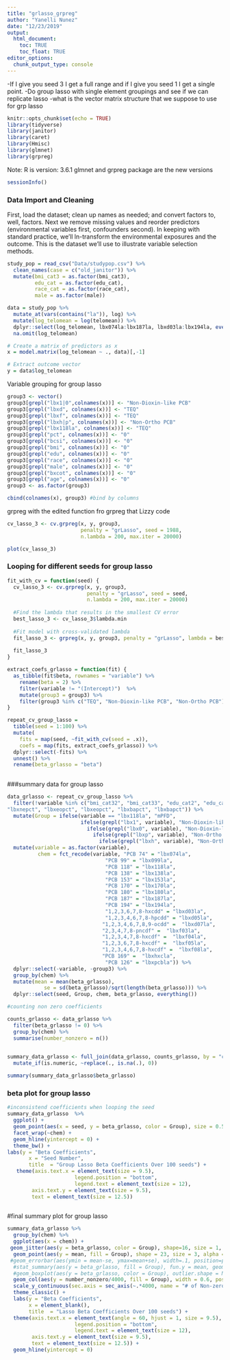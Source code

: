 ```yaml
---
title: "grlasso_grpreg"
author: "Yanelli Nunez"
date: "12/23/2019"
output: 
  html_document:
    toc: TRUE
    toc_float: TRUE
editor_options: 
  chunk_output_type: console
---
```



-If I give you seed 3 I get a full range and if I give you seed 1 I get a single point. 
-Do group lasso with single element groupings and see if we can replicate lasso
-what is the vector matrix structure that we suppose to use for grp lasso 
```r
knitr::opts_chunk$set(echo = TRUE)
library(tidyverse)
library(janitor)
library(caret)
library(Hmisc)
library(glmnet)
library(grpreg)
```

Note: R is version: 3.6.1
glmnet and grpreg package are the new versions
```r
sessionInfo()
```

### Data Import and Cleaning 

First, load the dataset; clean up names as needed; and convert factors to, well, factors. Next we remove missing values and reorder predictors (environmental variables first, confounders second). In keeping with standard practice, we'll ln-transform the environmental exposures and the outcome. This is the dataset we'll use to illustrate variable selection methods.

```r
study_pop = read_csv("Data/studypop.csv") %>% 
  clean_names(case = c("old_janitor")) %>% 
  mutate(bmi_cat3 = as.factor(bmi_cat3),
         edu_cat = as.factor(edu_cat),
         race_cat = as.factor(race_cat),
         male = as.factor(male)) 

data = study_pop %>% 
  mutate_at(vars(contains("la")), log) %>% 
  mutate(log_telomean = log(telomean)) %>% 
  dplyr::select(log_telomean, lbx074la:lbx187la, lbxd03la:lbx194la, everything(), -seqn, -telomean) %>% 
  na.omit(log_telomean) 

# Create a matrix of predictors as x
x = model.matrix(log_telomean ~ ., data)[,-1]

# Extract outcome vector
y = data$log_telomean
```

Variable grouping for group lasso

```r
group3 <- vector()
group3[grepl("lbx1|0",colnames(x))] <- "Non-Dioxin-like PCB"
group3[grepl("lbxd", colnames(x))] <- "TEQ"
group3[grepl("lbxf", colnames(x))] <- "TEQ"
group3[grepl("lbxh|p", colnames(x))] <- "Non-Ortho PCB"
group3[grepl("lbx118la", colnames(x))] <- "TEQ"
group3[grepl("pct", colnames(x))] <- "0"
group3[grepl("bcsi", colnames(x))] <- "0"
group3[grepl("bmi", colnames(x))] <- "0"
group3[grepl("edu", colnames(x))] <- "0"
group3[grepl("race", colnames(x))] <- "0"
group3[grepl("male", colnames(x))] <- "0"
group3[grepl("bxcot", colnames(x))] <- "0"
group3[grepl("age", colnames(x))] <- "0"
group3 <- as.factor(group3)

cbind(colnames(x), group3) #bind by columns


```

grpreg with the edited function fro grpreg that Lizzy code
```r
cv_lasso_3 <- cv.grpreg(x, y, group3, 
                        penalty = "grLasso", seed = 1988,
                        n.lambda = 200, max.iter = 20000)

plot(cv_lasso_3)
```


### Looping for different seeds for group lasso
```r
fit_with_cv = function(seed) {
  cv_lasso_3 <- cv.grpreg(x, y, group3, 
                          penalty = "grLasso", seed = seed,
                          n.lambda = 200, max.iter = 20000)
  
  #Find the lambda that results in the smallest CV error
  best_lasso_3 <- cv_lasso_3$lambda.min
  
  #Fit model with cross-validated lambda
  fit_lasso_3 <- grpreg(x, y, group3, penalty = "grLasso", lambda = best_lasso_3)
  
  fit_lasso_3
}

extract_coefs_grlasso = function(fit) {
  as_tibble(fit$beta, rownames = "variable") %>% 
    rename(beta = 2) %>% 
    filter(variable != "(Intercept)")  %>% 
    mutate(group3 = group3) %>% 
    filter(group3 %in% c("TEQ", "Non-Dioxin-like PCB", "Non-Ortho PCB"))
}

repeat_cv_group_lasso = 
  tibble(seed = 1:100) %>% 
  mutate(
    fits = map(seed, ~fit_with_cv(seed = .x)),
    coefs = map(fits, extract_coefs_grlasso)) %>% 
  dplyr::select(-fits) %>% 
  unnest() %>%
  rename(beta_grlasso = "beta")
  

```

###summary data for group lasso

```r
data_grlasso <- repeat_cv_group_lasso %>%
  filter(!variable %in% c("bmi_cat32", "bmi_cat33", "edu_cat2", "edu_cat3", "edu_cat4", "race_cat2", "race_cat3", "race_cat4", "male1", "ln_lbxcot", "age_cent", "age_sq", "lbxwbcsi", "lbxlypct", "lbxlypct", "lbxmopct", "lbxmopct", "lbxnepct",
"lbxnepct", "lbxeopct", "lbxeopct", "lbxbapct", "lbxbapct")) %>%
  mutate(Group = ifelse(variable == "lbx118la", "mPFD", 
                        ifelse(grepl("lbx1", variable), "Non-Dioxin-like PCBs",
                          ifelse(grepl("lbx0", variable), "Non-Dioxin-like PCBs",
                            ifelse(grepl("lbxp", variable), "Non-Ortho PCBs",
                              ifelse(grepl("lbxh", variable), "Non-Ortho PCBs", "mPFD")))))) %>%
  mutate(variable = as.factor(variable),
          chem = fct_recode(variable, "PCB 74" = "lbx074la",
                                "PCB 99" = "lbx099la",
                                "PCB 118" = "lbx118la",
                                "PCB 138" = "lbx138la",
                                "PCB 153" = "lbx153la",
                                "PCB 170" = "lbx170la",
                                "PCB 180" = "lbx180la",
                                "PCB 187" = "lbx187la",
                                "PCB 194" = "lbx194la",
                                "1,2,3,6,7,8-hxcdd" = "lbxd03la",
                                "1,2,3,4,6,7,8-hpcdd" = "lbxd05la",
                               "1,2,3,4,6,7,8,9-ocdd" =  "lbxd07la",
                               "2,3,4,7,8-pncdf" =  "lbxf03la",
                               "1,2,3,4,7,8-hxcdf" =  "lbxf04la",
                               "1,2,3,6,7,8-hxcdf" =  "lbxf05la",
                               "1,2,3,4,6,7,8-hxcdf" =  "lbxf08la",
                               "PCB 169" =  "lbxhxcla",
                                "PCB 126" = "lbxpcbla")) %>%
  dplyr::select(-variable, -group3) %>%
  group_by(chem) %>%
  mutate(mean = mean(beta_grlasso),
            se = sd(beta_grlasso)/sqrt(length(beta_grlasso))) %>%
  dplyr::select(seed, Group, chem, beta_grlasso, everything())

#counting non zero coefficients

counts_grlasso <- data_grlasso %>%
  filter(beta_grlasso != 0) %>%
  group_by(chem) %>%
  summarise(number_nonzero = n())
  

summary_data_grlasso <- full_join(data_grlasso, counts_grlasso, by = "chem") %>%
  mutate_if(is.numeric, ~replace(., is.na(.), 0))

summary(summary_data_grlasso$beta_grlasso)
```

### beta plot for group lasso
```r
#inconsistend coefficients when looping the seed
summary_data_grlasso  %>%
  ggplot() + 
  geom_point(aes(x = seed, y = beta_grlasso, color = Group), size = 0.5, alpha = 0.7) + 
  facet_wrap(~chem) +
  geom_hline(yintercept = 0) +
  theme_bw() +
labs(y = "Beta Coefficients",
       x = "Seed Number",
       title  = "Group Lasso Beta Coefficients Over 100 seeds") +
   theme(axis.text.x = element_text(size = 9.5),
                      legend.position = "bottom",
                      legend.text = element_text(size = 12),
        axis.text.y = element_text(size = 9.5),
        text = element_text(size = 12.5)) 
 


```



#final summary plot for group lasso
```r
summary_data_grlasso %>%
  group_by(chem) %>%
  ggplot(aes(x = chem)) +
 geom_jitter(aes(y = beta_grlasso, color = Group), shape=16, size = 1, alpha = 0.45,  position=position_jitter(height = 0.0005, width = .2))+
  geom_point(aes(y = mean, fill = Group), shape = 23, size = 3, alpha = 1) +
 #geom_errorbar(aes(ymin = mean-se, ymax=mean+se), width=.1, position=position_dodge(0.05)) +
  #stat_summary(aes(y = beta_grlasso, fill = Group), fun.y = mean, geom ="point", shape=23, size=3, alpha = 0.4) +
  #geom_boxplot(aes(y = beta_grlasso, color = Group), outlier.shape = NA, alpha = 0) +
  geom_col(aes(y = number_nonzero/4000, fill = Group), width = 0.6, position ="identity", alpha = 0.003) +
  scale_y_continuous(sec.axis = sec_axis(~.*4000, name = "# of Non-zero Beta Coefficients")) +
  theme_classic() +
  labs(y = "Beta Coefficients",
       x = element_blank(),
       title  = "Lasso Beta Coefficients Over 100 seeds") +
  theme(axis.text.x = element_text(angle = 60, hjust = 1, size = 9.5),
                      legend.position = "bottom",
                      legend.text = element_text(size = 12),
        axis.text.y = element_text(size = 9.5),
        text = element_text(size = 12.5)) +
  geom_hline(yintercept = 0) 
 
 
   
  
```


